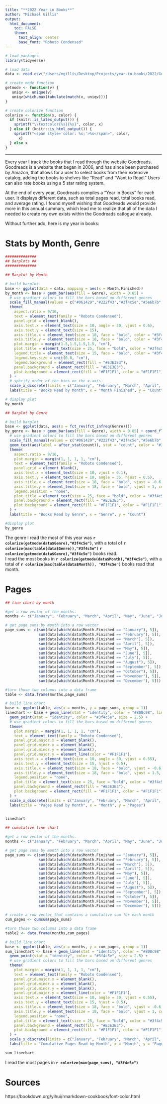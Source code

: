 ```yaml
---
title: "**2022 Year in Books**"
author: "Michael Gillis"
output:
  html_document:
    toc: FALSE
    theme:
      text_align: center
      base_font: "Roboto Condensed"
---
```


<style type="text/css">

h1.title {
  font-size: 75px;
  color: #3f4c5e;
  text-align: center;
}
h4.author {
  font-size: 30px;
  color: #3f4c5e;
  text-align: center;
}
</style>

```r

# load packages
library(tidyverse)

# load data
data <- read.csv("/Users/mgillis/Desktop/Projects/year-in-books/2022/Goodreads 2022.csv")

# create mode function
getmode <- function(v) {
   uniqv <- unique(v)
   uniqv[which.max(tabulate(match(v, uniqv)))]
}

# create colorize function
colorize <- function(x, color) {
  if (knitr::is_latex_output()) {
    sprintf("\\textcolor{%s}{%s}", color, x)
  } else if (knitr::is_html_output()) {
    sprintf("<span style='color: %s;'>%s</span>", color,
      x)
  } else x
}

```

---
Every year I track the books that I read through the website Goodreads. Goodreads is a website that began in 2006, and has since been purchased by Amazon, that allows for a user to select books from their extensive catalog, adding the books to shelves like "Read" and "Want to Read." Users can also rate books using a 5 star rating system.

At the end of every year, Goodreads compiles a "Year in Books" for each user. It displays different data, such as total pages read, total books read, and average rating. I found myself wishing that Goodreads would provide more in this annual summary, which lead me to realize that all of the data I needed to create my own exists within the Goodreads catlogue already.

Without further ado, here is my year in books:

# **Stats by Month, Genre**

```r

##############
## Barplots ##
##############

## Barplot by Month

# build barplot
base <- ggplot(data = data, mapping = aes(x = Month.Finished))
by_month <- base + geom_bar(aes(fill = Genre), width = 0.85) +
  # use gradient colors to fill the bars based on different genres
  scale_fill_manual(values = c("#061429","#222f43","#3f4c5e","#5e6b7b","#808c98","#a3aeb7","#c9d1d7","#f0f5f8")) +
  theme(
    aspect.ratio = 9/16,
    text = element_text(family = "Roboto Condensed"),
    panel.grid = element_blank(),
    axis.text.x = element_text(size = 10, angle = 30, vjust = 0.6),
    axis.text.y = element_text(size = 15),
    axis.title.x = element_text(size = 18, face = "bold", color = "#3f4c5e", vjust = -2),
    axis.title.y = element_text(size = 18, face = "bold", color = "#3f4c5e", vjust = 5),
    plot.margin = margin(1.5,1.5,1.5,1.5, "cm"),
    plot.title = element_text(size = 25, face = "bold", color = "#3f4c5e"),
    legend.title = element_text(size = 15, face = "bold", color = "#3f4c5e"),
    legend.key.size = unit(0.8, "cm"),
    legend.background = element_rect(fill = "#E3E3E3"),
    panel.background = element_rect(fill = "#E3E3E3"),
    plot.background = element_rect(fill = "#F1F1F1", color = "#F1F1F1")
  ) +
  # specify order of the bins on the x-axis
  scale_x_discrete(limits = c("January", "February", "March", "April", "May", "June", "July", "August", "September", "October", "November", "December")) +
  labs(title = "Books Read by Month", x = "Month Finished", y = "Count")

# display plot
by_month

## Barplot by Genre

# build barplot
base <- ggplot(data, aes(x = fct_rev(fct_infreq(Genre))))
by_genre <- base + geom_bar(aes(fill = Genre), width = 0.85) + coord_flip() +
  # use gradient colors to fill the bars based on different genres
  scale_fill_manual(values = c("#061429","#222f43","#3f4c5e","#5e6b7b","#808c98","#a3aeb7","#c9d1d7","#f0f5f8")) +
  geom_text(aes(label = after_stat(count)), stat = "count", color = "#3f4c5e", hjust = -0.3, fontface = "bold", family = "Roboto Condensed") +
  theme(
    aspect.ratio = 9/16,
    plot.margin = margin(1, 1, 1, 1, "cm"),
    text = element_text(family = "Roboto Condensed"),
    panel.grid = element_blank(),
    axis.text.x = element_text(size = 10, vjust = 0.1),
    axis.text.y = element_text(size = 10, angle = 35, hjust = 0.5),
    axis.title.x = element_text(size = 18, face = "bold", vjust = -0.6, color = "#3f4c5e"),
    axis.title.y = element_text(size = 18, face = "bold", vjust = 1, color = "#3f4c5e"),
    legend.position = "none",
    plot.title = element_text(size = 25, face = "bold", color = "#3f4c5e"),
    panel.background = element_rect(fill = "#E3E3E3"),
    plot.background = element_rect(fill = "#F1F1F1", color = "#F1F1F1")
  ) +
  labs(title = "Books Read by Genre", x = "Genre", y = "Count")

#display plot
by_genre
```

The genre I read the most of this year was **`r colorize(getmode(data$Genre),"#3f4c5e")`**, with a total of **`r colorize(max(table(data$Genre)),"#3f4c5e")` `r colorize(getmode(data$Genre),"#3f4c5e")`** books read.\
I read the most books in **`r colorize(getmode(data$Month),"#3f4c5e")`**, with a total of **`r colorize(max(table(data$Month)), "#3f4c5e")`** books read that month.

# **Pages**
```r

## line chart by month

#get a row vector of the months.
months <- c("January", "February", "March", "April", "May", "June", "July", "August", "September", "October", "November", "December")

# get page sums by month into a row vector
page_sums <- c(sum(data[which(data$Month.Finished == "January"), 5]),
               sum(data[which(data$Month.Finished == "February"), 5]),
               sum(data[which(data$Month.Finished == "March"), 5]),
               sum(data[which(data$Month.Finished == "April"), 5]),
               sum(data[which(data$Month.Finished == "May"), 5]),
               sum(data[which(data$Month.Finished == "June"), 5]),
               sum(data[which(data$Month.Finished == "July"), 5]),
               sum(data[which(data$Month.Finished == "August"), 5]),
               sum(data[which(data$Month.Finished == "September"), 5]),
               sum(data[which(data$Month.Finished == "October"), 5]),
               sum(data[which(data$Month.Finished == "November"), 5]),
               sum(data[which(data$Month.Finished == "December"), 5]))

#turn those two columns into a data frame
table <- data.frame(months,page_sums)

# build line chart
base <- ggplot(table, aes(x = months, y = page_sums, group = 1))
linechart <- base + geom_line(stat = "identity", color = "#808c98", linewidth = 1.25) +
  geom_point(stat = "identity", color = "#3f4c5e", size = 2.5) +
  # use gradient colors to fill the bars based on different genres
  theme(
    plot.margin = margin(1, 1, 1, 1, "cm"),
    text = element_text(family = "Roboto Condensed"),
    panel.grid.major.x = element_blank(),
    panel.grid.minor.x = element_blank(),
    panel.grid.minor.y = element_blank(),
    panel.grid.major.y = element_line(color = "#F1F1F1"),
    axis.text.x = element_text(size = 10, angle = 30, vjust = 0.55),
    axis.text.y = element_text(size = 15, hjust = 0.5),
    axis.title.x = element_text(size = 18, face = "bold", vjust = -0.6, color = "#3f4c5e"),
    axis.title.y = element_text(size = 18, face = "bold", vjust = 1.5, color = "#3f4c5e"),
    legend.position = "none",
    plot.title = element_text(size = 25, face = "bold", color = "#3f4c5e"),
    panel.background = element_rect(fill = "#E3E3E3"),
    plot.background = element_rect(fill = "#F1F1F1", color = "#F1F1F1")
  ) +
  scale_x_discrete(limits = c("January", "February", "March", "April", "May", "June", "July", "August", "September", "October", "November", "December")) +
  labs(title = "Pages Read by Month", x = "Month", y = "Pages")

  
linechart

## cumulative line chart

#get a row vector of the months.
months <- c("January", "February", "March", "April", "May", "June", "July", "August", "September", "October", "November", "December")

# get page sums by month into a row vector
page_sums <- c(sum(data[which(data$Month.Finished == "January"), 5]),
               sum(data[which(data$Month.Finished == "February"), 5]),
               sum(data[which(data$Month.Finished == "March"), 5]),
               sum(data[which(data$Month.Finished == "April"), 5]),
               sum(data[which(data$Month.Finished == "May"), 5]),
               sum(data[which(data$Month.Finished == "June"), 5]),
               sum(data[which(data$Month.Finished == "July"), 5]),
               sum(data[which(data$Month.Finished == "August"), 5]),
               sum(data[which(data$Month.Finished == "September"), 5]),
               sum(data[which(data$Month.Finished == "October"), 5]),
               sum(data[which(data$Month.Finished == "November"), 5]),
               sum(data[which(data$Month.Finished == "December"), 5]))

# create a row vector that contains a cumulative sum for each month
cum_pages <- cumsum(page_sums)

#turn those two columns into a data frame
table2 <- data.frame(months,cum_pages)

# build line chart
base <- ggplot(table, aes(x = months, y = cum_pages, group = 1))
sum_linechart <- base + geom_line(stat = "identity", color = "#808c98", linewidth = 1.25) +
  geom_point(stat = "identity", color = "#3f4c5e", size = 2.5) +
  # use gradient colors to fill the bars based on different genres
  theme(
    plot.margin = margin(1, 1, 1, 1, "cm"),
    text = element_text(family = "Roboto Condensed"),
    panel.grid.major.x = element_blank(),
    panel.grid.minor.x = element_blank(),
    panel.grid.minor.y = element_blank(),
    panel.grid.major.y = element_line(color = "#F1F1F1"),
    axis.text.x = element_text(size = 10, angle = 30, vjust = 0.55),
    axis.text.y = element_text(size = 15, hjust = 0.5),
    axis.title.x = element_text(size = 18, face = "bold", vjust = -0.6, color = "#3f4c5e"),
    axis.title.y = element_text(size = 18, face = "bold", vjust = 1, color = "#3f4c5e"),
    legend.position = "none",
    plot.title = element_text(size = 25, face = "bold", color = "#3f4c5e"),
    panel.background = element_rect(fill = "#E3E3E3"),
    plot.background = element_rect(fill = "#F1F1F1", color = "#F1F1F1")
  ) +
  scale_x_discrete(limits = c("January", "February", "March", "April", "May", "June", "July", "August", "September", "October", "November", "December")) +
  labs(title = "Cumulative Pages Read by Month", x = "Month", y = "Pages")

sum_linechart

```

I read the most pages in **`r colorize(max(page_sums), "#3f4c5e")`**

# **Sources**

https://bookdown.org/yihui/rmarkdown-cookbook/font-color.html
